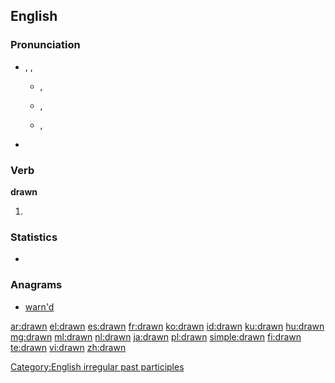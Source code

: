==English==

===Pronunciation===
* {{enPR|drôn}}, {{IPA|/drɔːn/}}, {{SAMPA|/drO:n/}}
** {{a|UK}} {{IPA|[dɹɔːn]}}, {{SAMPA|[dr\O:n]}}
** {{a|US}} {{IPA|[dɹɔn]}}, {{SAMPA|[dr\On]}}
**: {{audio|en-us-drawn.ogg|Audio (US)}}
** {{a|US|cot-caught}} {{IPA|[dɹɑn]}}, {{SAMPA|[dr\An]}}
* {{rhymes|ɔːn}}

===Verb===
'''drawn'''

# {{past participle of|[[draw]]}}

===Statistics===
* {{rank|bit|Indian|produce|826|drawn|field|street|attempt}}

===Anagrams===
* [[warn'd#English|warn'd]]

[[Category:English irregular past participles]]

[[ar:drawn]]
[[el:drawn]]
[[es:drawn]]
[[fr:drawn]]
[[ko:drawn]]
[[id:drawn]]
[[ku:drawn]]
[[hu:drawn]]
[[mg:drawn]]
[[ml:drawn]]
[[nl:drawn]]
[[ja:drawn]]
[[pl:drawn]]
[[simple:drawn]]
[[fi:drawn]]
[[te:drawn]]
[[vi:drawn]]
[[zh:drawn]]